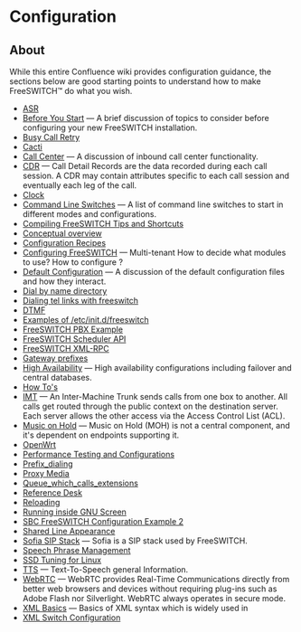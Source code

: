 
# Configuration 

 

## About

While this entire Confluence wiki provides configuration guidance, the sections below are good starting points to understand how to make FreeSWITCH™ do what you wish.

* [ASR](./ASR_7143498.mdx#htk)
* [Before You Start](./Before-You-Start_7143968.mdx#about) — A brief discussion of topics to consider before configuring your new FreeSWITCH installation.
* [Busy Call Retry](./Busy-Call-Retry_13173311.mdx#--)
* [Cacti](./Cacti_13173308.mdx#-freeswitch--cacti-)
* [Call Center](./Call-Center_7143525.mdx#about) — A discussion of inbound call center functionality.
* [CDR](./CDR/index.mdx#about) — Call Detail Records are the data recorded during each call session. A CDR may contain attributes specific to each call session and eventually each leg of the call.
* [Clock](./Clock_9634254.mdx#-freeswitch--clock-)
* [Command Line Switches](./Command-Line-Switches_6587362.mdx#about) — A list of command line switches to start in different modes and configurations.
* [Compiling FreeSWITCH Tips and Shortcuts](./Compiling-FreeSWITCH-Tips-and-Shortcuts_13173323.mdx#about)
* [Conceptual overview](./Conceptual-overview_13173329.mdx#endpoint-dialplan-session)
* [Configuration Recipes](./Configuration-Recipes_13173344.mdx#--)
* [Configuring FreeSWITCH](./Configuring-FreeSWITCH/index.mdx#set) — Multi-tenant How to decide what modules to use? How to configure ?
* [Default Configuration](./Default-Configuration_6587388.mdx#mod_vp8) — A discussion of the default configuration files and how they interact.
* [Dial by name directory](./Dial-by-name-directory_13173394.mdx#about)
* [Dialing tel links with freeswitch](./Dialing-tel-links-with-freeswitch_13173401.mdx#--)
* [DTMF](./DTMF_9634268.mdx#5-other)
* [Examples of /etc/init.d/freeswitch](./9634738.mdx#bsd)
* [FreeSWITCH PBX Example](./FreeSWITCH-PBX-Example_7144332.mdx#about)
* [FreeSWITCH Scheduler API](./FreeSWITCH-Scheduler-API_13173035.mdx#about)
* [FreeSWITCH XML-RPC](./FreeSWITCH-XML-RPC_13173038.mdx#--)
* [Gateway prefixes](./Gateway-prefixes_13173251.mdx#about)
* [High Availability](./High-Availability/index.mdx#about) — High availability configurations including failover and central databases.
* [How To's](./13173716.mdx#about)
* [IMT](./IMT_3965705.mdx#about) — An Inter-Machine Trunk sends calls from one box to another. All calls get routed through the public context on the destination server. Each server allows the other access via the Access Control List (ACL).
* [Music on Hold](./Music-on-Hold_6587503.mdx#about) — Music on Hold (MOH) is not a central component, and it's dependent on endpoints supporting it.
* [OpenWrt](./OpenWrt_13173507.mdx#ls)
* [Performance Testing and Configurations](./Performance-Testing-and-Configurations/index.mdx)
* [Prefix\_dialing](./Prefix_dialing_13173529.mdx#about)
* [Proxy Media](./Proxy-Media_13173588.mdx#faqs)
* [Queue\_which\_calls\_extensions](./Queue_which_calls_extensions_13173973.mdx#introduction)
* [Reference Desk](./Reference-Desk_13173626.mdx#about)
* [Reloading](./Reloading_13173616.mdx#see-also)
* [Running inside GNU Screen](./Running-inside-GNU-Screen_9634734.mdx#about)
* [SBC FreeSWITCH Configuration Example 2](./SBC-FreeSWITCH-Configuration-Example-2_13174171.mdx#about)
* [Shared Line Appearance](./Shared-Line-Appearance_13174046.mdx#snom)
* [Sofia SIP Stack](./Sofia-SIP-Stack/index.mdx#faq) — Sofia is a SIP stack used by FreeSWITCH.
* [Speech Phrase Management](./Speech-Phrase-Management_9634492.mdx#0-about)
* [SSD Tuning for Linux](./SSD-Tuning-for-Linux_1966304.mdx#about)
* [TTS](./TTS_9634273.mdx#about) — Text-To-Speech general Information.
* [WebRTC](./WebRTC_3375381.mdx#next) — WebRTC provides Real-Time Communications directly from better web browsers and devices without requiring plug-ins such as Adobe Flash nor Silverlight. WebRTC always operates in secure mode.
* [XML Basics](./XML-Basics_7143966.mdx#about) — Basics of XML syntax which is widely used in
* [XML Switch Configuration](./XML-Switch-Configuration_13173223.mdx#--)


